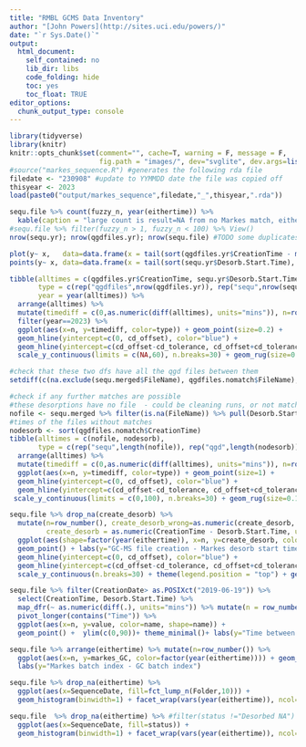 ```yaml
---
title: "RMBL GCMS Data Inventory"
author: "[John Powers](http://sites.uci.edu/powers/)"
date: "`r Sys.Date()`"
output:
  html_document:
    self_contained: no
    lib_dir: libs
    code_folding: hide
    toc: yes
    toc_float: TRUE
editor_options: 
  chunk_output_type: console
---
```


```r
library(tidyverse)
library(knitr)
knitr::opts_chunk$set(comment="", cache=T, warning = F, message = F, 
                      fig.path = "images/", dev="svglite", dev.args=list(fix_text_size=FALSE), fig.height=8, fig.width=8)
#source("markes_sequence.R") #generates the following rda file
filedate <- "230908" #update to YYMMDD date the file was copied off
thisyear <- 2023
load(paste0("output/markes_sequence",filedate,"_",thisyear,".rda"))
```


```r
sequ.file %>% count(fuzzy_n, year(eithertime)) %>% 
  kable(caption = "large count is result=NA from no Markes match, eithertime=NA are skips")
#sequ.file %>% filter(fuzzy_n > 1, fuzzy_n < 100) %>% View()
nrow(sequ.yr); nrow(qgdfiles.yr); nrow(sequ.file) #TODO some duplicates created in the merge

plot(y~ x,   data=data.frame(x = tail(sort(qgdfiles.yr$CreationTime - minutes(cd_offset)), 80), y = 1))
points(y~ x, data=data.frame(x = tail(sort(sequ.yr$Desorb.Start.Time), 80), y = 1.02), col="blue")

tibble(alltimes = c(qgdfiles.yr$CreationTime, sequ.yr$Desorb.Start.Time),
       type = c(rep("qgdfiles",nrow(qgdfiles.yr)), rep("sequ",nrow(sequ.yr))),
       year = year(alltimes)) %>% 
  arrange(alltimes) %>% 
  mutate(timediff = c(0,as.numeric(diff(alltimes), units="mins")), n=row_number())  %>% 
  filter(year==2023) %>% 
  ggplot(aes(x=n, y=timediff, color=type)) + geom_point(size=0.2) +
  geom_hline(yintercept=c(0, cd_offset), color="blue") +
  geom_hline(yintercept=c(cd_offset-cd_tolerance, cd_offset+cd_tolerance), color="red") +
  scale_y_continuous(limits = c(NA,60), n.breaks=30) + geom_rug(size=0.1)

#check that these two dfs have all the qgd files between them
setdiff(c(na.exclude(sequ.merged$FileName), qgdfiles.nomatch$FileName), qgdfiles.yr$FileName)

#check if any further matches are possible
#these desorptions have no file  - could be cleaning runs, or not matched correctly
nofile <- sequ.merged %>% filter(is.na(FileName)) %>% pull(Desorb.Start.Time) %>% sort()
#times of the files without matches
nodesorb <- sort(qgdfiles.nomatch$CreationTime)
tibble(alltimes = c(nofile, nodesorb),
       type = c(rep("sequ",length(nofile)), rep("qgd",length(nodesorb)))) %>% 
  arrange(alltimes) %>% 
  mutate(timediff = c(0,as.numeric(diff(alltimes), units="mins")), n=row_number())  %>% 
  ggplot(aes(x=n, y=timediff, color=type)) + geom_point(size=1) +
  geom_hline(yintercept=c(0, cd_offset), color="blue") +
  geom_hline(yintercept=c(cd_offset-cd_tolerance, cd_offset+cd_tolerance), color="red") +
 scale_y_continuous(limits = c(0,100), n.breaks=30) + geom_rug(size=0.1)

sequ.file %>% drop_na(create_desorb) %>% 
  mutate(n=row_number(), create_desorb_wrong=as.numeric(create_desorb, units="mins"),#before putting the offset back
         create_desorb = as.numeric(CreationTime - Desorb.Start.Time, units="mins")) %>% #after putting the offset back
  ggplot(aes(shape=factor(year(eithertime)), x=n, y=create_desorb, color=fct_lump_n(Folder,10))) +
  geom_point() + labs(y="GC-MS file creation - Markes desorb start time (min)", shape="Year", color="Folder")+
  geom_hline(yintercept=c(0, cd_offset), color="blue") +
  geom_hline(yintercept=c(cd_offset-cd_tolerance, cd_offset+cd_tolerance), color="red") +
  scale_y_continuous(n.breaks=30) + theme(legend.position = "top") + geom_rug(size=0.1)

sequ.file %>% filter(CreationDate> as.POSIXct("2019-06-19")) %>% 
  select(CreationTime, Desorb.Start.Time) %>% 
  map_dfr(~ as.numeric(diff(.), units="mins")) %>% mutate(n = row_number()) %>% 
  pivot_longer(contains("Time")) %>% 
  ggplot(aes(x=n, y=value, color=name, shape=name)) + 
  geom_point() +  ylim(c(0,90))+ theme_minimal()+ labs(y="Time between samples (min)")

sequ.file %>% arrange(eithertime) %>% mutate(n=row_number()) %>%
  ggplot(aes(x=n, y=markes_GC, color=factor(year(eithertime)))) + geom_point() +
  labs(y="Markes batch index - GC batch index")
```

```r
sequ.file %>% drop_na(eithertime) %>% 
  ggplot(aes(x=SequenceDate, fill=fct_lump_n(Folder,10))) + 
  geom_histogram(binwidth=1) + facet_wrap(vars(year(eithertime)), ncol=1, scales="free_x") + labs(fill="Folder")

sequ.file  %>% drop_na(eithertime) %>% #filter(status !="Desorbed NA") %>% 
  ggplot(aes(x=SequenceDate, fill=status)) + 
  geom_histogram(binwidth=1) + facet_wrap(vars(year(eithertime)), ncol=1, scales="free_x")
```
